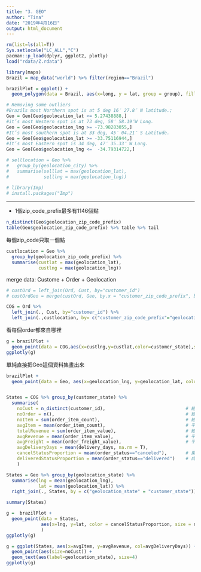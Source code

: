 ```yaml
---
title: "3. GEO"
author: "Tina"
date: "2019年4月16日"
output: html_document
---
```


```r
rm(list=ls(all=T))
Sys.setlocale("LC_ALL","C")
pacman::p_load(dplyr, ggplot2, plotly)
load("rdata/Z.rdata")
```


```r
library(maps)
Brazil = map_data("world") %>% filter(region=="Brazil")

brazilPlot = ggplot() +
  geom_polygon(data = Brazil, aes(x=long, y = lat, group = group), fill="gray")
```

```r
# Removing some outliers
#Brazils most Northern spot is at 5 deg 16′ 27.8″ N latitude.;
Geo = Geo[Geo$geolocation_lat <= 5.27438888,]
#it’s most Western spot is at 73 deg, 58′ 58.19″W Long.
Geo = Geo[Geo$geolocation_lng >= -73.98283055,]
#It’s most southern spot is at 33 deg, 45′ 04.21″ S Latitude.
Geo = Geo[Geo$geolocation_lat >= -33.75116944,]
#It’s most Eastern spot is 34 deg, 47′ 35.33″ W Long.
Geo = Geo[Geo$geolocation_lng <=  -34.79314722,]
```

```r
# selllocation = Geo %>% 
#   group_by(geolocation_city) %>% 
#   summarise(selllat = max(geolocation_lat),
#             selllng = max(geolocation_lng))


```

```r
# library(Imp)
# install.packages("Imp")
```





---

* 1個zip_code_prefix最多有1146個點

```r
n_distinct(Geo$geolocation_zip_code_prefix)
table(Geo$geolocation_zip_code_prefix) %>% table %>% tail
```

每個zip_code只取一個點
```r
custlocation = Geo %>% 
  group_by(geolocation_zip_code_prefix) %>% 
  summarise(custlat = max(geolocation_lat),
            custlng = max(geolocation_lng))
```


merge data: Custome + Order + Geolocation
```r
# custOrd = left_join(Ord, Cust, by="customer_id")
# custOrdGeo = merge(custOrd, Geo, by.x = "customer_zip_code_prefix", by.y = "geolocation_zip_code_prefix", all.x = T)

COG = Ord %>% 
  left_join(., Cust, by="customer_id") %>% 
  left_join(.,custlocation, by= c("customer_zip_code_prefix"="geolocation_zip_code_prefix"))

```

看每個order都來自哪裡
```r
g = brazilPlot +
  geom_point(data = COG,aes(x=custlng,y=custlat,color=customer_state),size=0.2)
ggplotly(g)
```



單純直接把Geo這個資料集畫出來
```r
brazilPlot +
  geom_point(data = Geo, aes(x=geolocation_lng, y=geolocation_lat, color=geolocation_state),size=0.2)
```



```r

```



```r
States = COG %>% group_by(customer_state) %>% 
  summarise(
    noCust = n_distinct(customer_id),                              # 總共有幾個顧客
    noOrder = n(),                                                 # 總共有幾筆交易
    noItem = sum(order_item_count),                                # 總共買幾個產品
    avgItem = mean(order_item_count),                              # 平均每個交易買幾個產品
    totalRevenue = sum(order_item_value),                          # 總共Revenue
    avgRevenue = mean(order_item_value),                           # 平均每筆交易的Revenue (客單價)
    avgFreight = mean(order_freight_value),                        # 平均每筆交易的freight運費
    avgDeliveryDays = mean(delivery_days, na.rm = T),                         # 平均運送天數
    cancelStatusProportion = mean(order_status=="canceled"),       # 棄單比率
    deliveredStatusProportion = mean(order_status=="delivered")    # 成單比率
    )
```


```r
States = Geo %>% group_by(geolocation_state) %>% 
  summarise(lng = mean(geolocation_lng),
            lat = mean(geolocation_lat)) %>% 
  right_join(., States, by = c("geolocation_state" = "customer_state"))

summary(States)
```


```r
g =  brazilPlot +
  geom_point(data = States,
             aes(x=lng, y=lat, color = cancelStatusProportion, size = noOrder)
             )
ggplotly(g)
```



```r
g = ggplot(States, aes(x=avgItem, y=avgRevenue, col=avgDeliveryDays)) +
  geom_point(aes(size=noCust)) +
  geom_text(aes(label=geolocation_state), size=4)
ggplotly(g)
```











